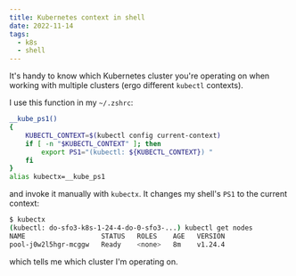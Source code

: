 ```yaml
---
title: Kubernetes context in shell
date: 2022-11-14
tags:
  - k8s
  - shell
---
```


It's handy to know which Kubernetes cluster you're operating on when working with multiple clusters (ergo different `kubectl` contexts).

I use this function in my `~/.zshrc`:

```sh
__kube_ps1()
{
    KUBECTL_CONTEXT=$(kubectl config current-context)
    if [ -n "$KUBECTL_CONTEXT" ]; then
        export PS1="(kubectl: ${KUBECTL_CONTEXT}) "
    fi
}
alias kubectx=__kube_ps1
```

and invoke it manually with `kubectx`. It changes my shell's `PS1` to the current context:

```sh
$ kubectx
(kubectl: do-sfo3-k8s-1-24-4-do-0-sfo3-...) kubectl get nodes
NAME                   STATUS   ROLES    AGE   VERSION
pool-j0w2l5hgr-mcggw   Ready    <none>   8m    v1.24.4
```

which tells me which cluster I'm operating on.
